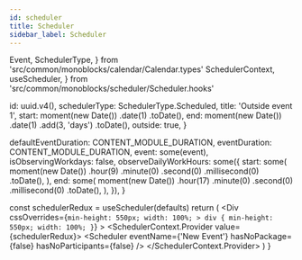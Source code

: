 ```yaml
---
id: scheduler
title: Scheduler
sidebar_label: Scheduler
---
```



  Event,
  SchedulerType,
} from 'src/common/monoblocks/calendar/Calendar.types'
  SchedulerContext,
  useScheduler,
} from 'src/common/monoblocks/scheduler/Scheduler.hooks'


  id: uuid.v4(),
  schedulerType: SchedulerType.Scheduled,
  title: 'Outside event 1',
  start: moment(new Date())
    .date(1)
    .toDate(),
  end: moment(new Date())
    .date(1)
    .add(3, 'days')
    .toDate(),
  outside: true,
}

  defaultEventDuration: CONTENT_MODULE_DURATION,
  eventDuration: CONTENT_MODULE_DURATION,
  event: some(event),
  isObservingWorkdays: false,
  observeDailyWorkHours: some({
    start: some(
      moment(new Date())
        .hour(9)
        .minute(0)
        .second(0)
        .millisecond(0)
        .toDate(),
    ),
    end: some(
      moment(new Date())
        .hour(17)
        .minute(0)
        .second(0)
        .millisecond(0)
        .toDate(),
    ),
  }),
}

  const schedulerRedux = useScheduler(defaults)
  return (
    <Div
      cssOverrides={`
          min-height: 550px;
          width: 100%;
          > div {
            min-height: 550px;
            width: 100%;
          }
        `}
    >
      <SchedulerContext.Provider value={schedulerRedux}>
        <Scheduler
          eventName={'New Event'}
          hasNoPackage={false}
          hasNoParticipants={false}
        />
      </SchedulerContext.Provider>
    </Div>
  )
}

<ShowCase>
  <SchedulerDoc />
</ShowCase>
